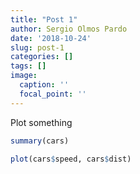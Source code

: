 ```yaml
---
title: "Post 1"
author: Sergio Olmos Pardo
date: '2018-10-24'
slug: post-1
categories: []
tags: []
image:
  caption: ''
  focal_point: ''
---
```


Plot something

```r
summary(cars)
```

```r
plot(cars$speed, cars$dist)
```

